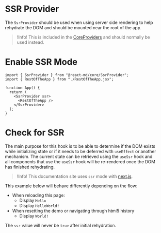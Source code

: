 # SSR Provider

The `SsrProvider` should be used when using server side rendering to help
rehydrate the DOM and should be mounted near the root of the app.

> !Info! This is included in the [CoreProviders](./core-providers) and should
> normally be used instead.

# Enable SSR Mode

```tsx
import { SsrProvider } from "@react-md/core/SsrProvider";
import { RestOfTheApp } from "./RestOfTheApp.jsx";

function App() {
  return (
    <SsrProvider ssr>
      <RestOfTheApp />
    </SsrProvider>
  );
}
```

# Check for SSR

The main purpose for this hook is to be able to determine if the DOM exists
while initializing state or if it needs to be deferred with `useEffect` or
another mechanism. The current state can be retrieved using the `useSsr` hook
and all components that use the `useSsr` hook will be re-rendered once the DOM
has finished rehydrating.

> !Info! This documentation site uses `ssr` mode with [next.js](https://nextjs.org/).

This example below will behave differently depending on the flow:

- When reloading this page:
  - Display `Hello`
  - Display `HelloWorld!`
- When resetting the demo or navigating through html5 history
  - Display `World!`

The `ssr` value will never be `true` after initial rehydration.

```demo source="./CheckForSsrExample.tsx"

```
